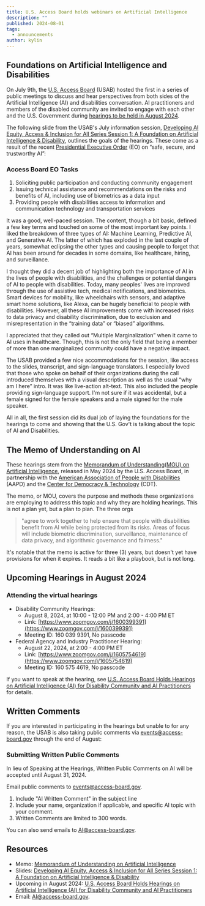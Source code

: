 ```yaml
---
title: U.S. Access Board holds webinars on Artificial Intelligence
description: ""
published: 2024-08-01
tags:
  - announcements
author: kylin
---
```




## Foundations on Artificial Intelligence and Disabilities

On July 9th, the [U.S. Access Board](http://www.access-board.gov/) (USAB) hosted the first in a series of public meetings to discuss and hear perspectives from both sides of the Artificial Intelligence (AI) and disabilities conversation. AI practitioners and members of the disabled community are invited to engage with each other and the U.S. Government during [hearings to be held in August 2024](https://www.access-board.gov/news/2024/07/09/u-s-access-board-holds-hearings-on-artificial-intelligence-ai-for-disability-community-and-ai-practitioners/).


The following slide from the USAB's July information session, [Developing AI Equity, Access & Inclusion for All Series Session 1: A Foundation on Artificial Intelligence & Disability](https://usa-accessboard.app.box.com/s/aovk8v7a0xe1peb5y02jpe1hbb0e7dj4), outlines the goals of the hearings. These come as a result of the recent [Presidential Executive Order](https://www.whitehouse.gov/briefing-room/presidential-actions/2023/10/30/executive-order-on-the-safe-secure-and-trustworthy-development-and-use-of-artificial-intelligence/) (EO) on “safe, secure, and trustworthy AI”:

<ImageFigure
  src={slide6}
  class="mb-4 text-center w-100"
  imageClass="d-block mx-auto"
  alt="Slide #6 in the screenshot has a dark-blue header-band with white text that reads &quot;Access Board EO Tasks&quot;. The content section of the slide shows a numbered-list of 3 tasks."
  caption="The U.S. Access Board has three tasks with regards to AI and Disabilities: engage the community, provide technical recommendations, and ensure disability access to information."
/>

### Access Board EO Tasks

1. Soliciting public participation and conducting community engagement
2. Issuing technical assistance and recommendations on the risks and benefits of AI, including use of biometrics as a data input
3. Providing people with disabilities access to information and communication technology and transportation services

It was a good, well-paced session. The content, though a bit basic, defined a few key terms and touched on some of the most important key points. I liked the breakdown of three types of AI: Machine Learning, Predictive AI, and Generative AI. The latter of which has exploded in the last couple of years, somewhat eclipsing the other types and causing people to forget that AI has been around for decades in some domains, like healthcare, hiring, and surveillance.

I thought they did a decent job of highlighting both the importance of AI in the lives of people with disabilities, and the challenges or potential dangers of AI to people with disabilities. Today, many peoples' lives are improved through the use of assistive tech, medical notifications, and biometrics. Smart devices for mobility, like wheelchairs with sensors, and adaptive smart home solutions, like Alexa, can be hugely beneficial to people with disabilities. However, all these AI improvements come with increased risks to data privacy and disability discrimination, due to exclusion and misrepresentation in the “training data” or “biased” algorithms.

I appreciated that they called out “Multiple Marginalization” when it came to AI uses in healthcare. Though, this is not the only field that being a member of more than one marginalized community could have a negative impact.

The USAB provided a few nice accommodations for the session, like access to the slides, transcript, and sign-language translators. I especially loved that those who spoke on behalf of their organizations during the call introduced themselves with a visual description as well as the usual “why am I here” intro. It was like live-action alt-text. This also included the people providing sign-language support. I'm not sure if it was accidental, but a female signed for the female speakers and a male signed for the male speaker.

All in all, the first session did its dual job of laying the foundations for the hearings to come and showing that the U.S. Gov't is talking about the topic of AI and Disabilities.

## The Memo of Understanding on AI

These hearings stem from the [Memorandum of Understanding(MOU) on Artificial Intelligence](https://www.access-board.gov/ai-mou/), released in May 2024 by the U.S. Access Board, in partnership with the [American Association of People with Disabilities](https://www.aapd.com/) (AAPD) and the [Center for Democracy & Technology](http://wehttps/cdt.org/area-of-focus/privacy-data/disability-rights) (CDT).

The memo, or MOU, covers the purpose and methods these organizations are employing to address this topic and why they are holding hearings. This is not a plan yet, but a plan to plan. The three orgs
> "agree to work together to help ensure that people with disabilities benefit from AI while being protected from its risks. Areas of focus will include biometric discrimination, surveillance, maintenance of data privacy, and algorithmic governance and fairness."

It's notable that the memo is active for three (3) years, but doesn't yet have provisions for when it expires. It reads a bit like a playbook, but is not long.

## Upcoming Hearings in August 2024

### Attending the virtual hearings

* Disability Community Hearings:
  * August 8, 2024, at 10:00 - 12:00 PM and 2:00 - 4:00 PM ET
  * Link: [https://www.zoomgov.com/j/1600399391](https://www.zoomgov.com/j/1600399391)
  * Meeting ID: 160 039 9391, No passcode
* Federal Agency and Industry Practitioner Hearing:
  * August 22, 2024, at 2:00 - 4:00 PM ET
  * Link: [https://www.zoomgov.com/j/1605754619](https://www.zoomgov.com/j/1605754619)
  * Meeting ID: 160 575 4619, No passcode

If you want to speak at the hearing, see [U.S. Access Board Holds Hearings on Artificial Intelligence (AI) for Disability Community and AI Practitioners](https://www.access-board.gov/news/2024/07/09/u-s-access-board-holds-hearings-on-artificial-intelligence-ai-for-disability-community-and-ai-practitioners/) for details.

## Written Comments

If you are interested in participating in the hearings but unable to for any reason, the USAB is also taking public comments via [events@access-board.gov](mailto\:events@access-board.gov) through the end of August:

<ImageFigure
  src={slide25}
  class="mb-4 text-center w-100"
  imageClass="d-block mx-auto"
  alt="Slide #25 in the screenshot has a dark-blue header-band with white text that reads &quot;Submitting Written Public Comments&quot;. The content section of the slide shows a line of bolded text about accepting written comments, a line with the email address, and a numbered list of 3 email content guidelines."
  caption="The U.S. Access Board is accepting 300-word emails with subject &quot;AI written Comment&quot; through August 31st. Include name, organization, and AI topic."
/>

### Submitting Written Public Comments

In lieu of Speaking at the Hearings, Written Public Comments on AI will be accepted until August 31, 2024.

Email public comments to [events@access-board.gov](mailto:events@access-board.gov?subject=AI+Written+Comment).

1. Include "AI Written Comment" in the subject line
2. Include your name, organization if applicable, and specific AI topic with your comment.
3. Written Comments are limited to 300 words.

You can also send emails to [AI@access-board.gov](mailto:AI@access-board.gov).

## Resources

* Memo: [Memorandum of Understanding on Artificial Intelligence](https://www.access-board.gov/ai-mou/)
* Slides: [Developing AI Equity, Access & Inclusion for All Series Session 1: A Foundation on Artificial Intelligence & Disability](https://usa-accessboard.app.box.com/s/aovk8v7a0xe1peb5y02jpe1hbb0e7dj4)
* Upcoming in August 2024: [U.S. Access Board Holds Hearings on Artificial Intelligence (AI) for Disability Community and AI Practitioners](https://www.access-board.gov/news/2024/07/09/u-s-access-board-holds-hearings-on-artificial-intelligence-ai-for-disability-community-and-ai-practitioners/)
* Email: [AI@access-board.gov](mailto:AI@access-board.gov).